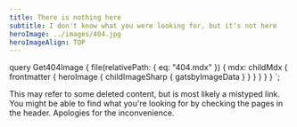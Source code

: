 ```yaml
---
title: There is nothing here
subtitle: I don't know what you were looking for, but it's not here
heroImage: ../images/404.jpg
heroImageAlign: TOP
---
```



  query Get404Image {
    file(relativePath: { eq: "404.mdx" }) {
      mdx: childMdx {
        frontmatter {
          heroImage {
            childImageSharp {
              gatsbyImageData
            }
          }
        }
      }
    }
  }
`;

This may refer to some deleted content, but is most likely a mistyped link. You might be able to
find what you're looking for by checking the pages in the header. Apologies for the
inconvenience.
